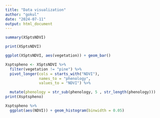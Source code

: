 ```yaml
---
title: "Data visualization"
author: "gokul"
date: "2024-07-11"
output: html_document
---
```

```r
summary(XSptsNDVI)
```
```r
print(XSptsNDVI)
```


```r
ggplot(XSptsNDVI, aes(vegetation)) + geom_bar()
```

```r
Xsptspheno <- XSptsNDVI %>%
  filter(vegetation != "pine") %>%
  pivot_longer(cols = starts_with("NDVI"),
               names_to = "phenology",
               values_to = "NDVI") %>%

  mutate(phenology = str_sub(phenology, 5 , str_length(phenology)))
print(Xsptspheno)
```
```r
Xsptspheno %>%
  ggplot(aes(NDVI)) + geom_histogram(binwidth = 0.05)
```
```r



```






























